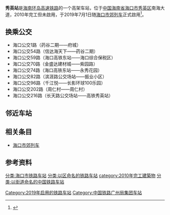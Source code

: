 {{Infobox China railway station
|车站名称=秀英站
|图片=North Side View of Xiuyang Statoin.jpg
|图片介紹=
|车站拼音= Xiuying Zhàn
|英文名称= Xiuying Railway Station
|code = 
|commercial_code = XYA
|pinyin_code = XYI
|始建年份=2010年
|开通运营= 2019年7月1日
|车站类型=客运
|车站位置= {{CHN}}[[海南省|海南省]][[海口市|海口市]][[秀英区|秀英区]]
|坐标={{coord|19|59|53.35|N|110|16|18.11|E|display=inline,title}}
|归属=[[广州局集团|广州局集团]]海南铁路有限责任公司
|线路=[[海南东环铁路|海南东环铁路]]
|车站等级=四等站
|月台数目=2
|股道数目=4
|網站=
}}
'''秀英站'''是[[海南环岛高速铁路|海南环岛高速铁路]]的一个高架车站，位于[[中国|中国]][[海南省|海南省]][[海口市|海口市]][[秀英区|秀英区]]南海大道，2010年完工但未啟用，于2019年7月1日随[[海口市郊列车|海口市郊列车]]正式啟用<ref>{{cite web|url=http://www.hkwb.net/news/content/2019-06/29/content_3742360.htm|title=海口市郊列车预计于7月1日试运行|publisher=海口网|date=2019-06-29|access-date=2019-06-30|archive-url=https://web.archive.org/web/20190630113508/http://www.hkwb.net/news/content/2019-06/29/content_3742360.htm|archive-date=2019-06-30|dead-url=yes}}</ref>。

==换乘公交==
*海口公交1路（药谷二期——府城）
*海口公交54路（信达海天下——药谷二期）
*海口公交59路（海口高铁东站——海口综合保税区）
*海口公交70路（金盛达建材城——紫园路）
*海口公交74路（海口高铁东站——永秀花园）
*海口公交82路（滨涯路公交场站——振业小区）
*海口公交96路（千江悦——长影环球100乐园）
*海口公交202路（周仁村——周仁村）
*海口公交216路（长天路公交场站——高铁秀英站）
==邻近车站==
{{start rail box|[[中国铁路|中国铁路]]}}
{{s-inop|[[长流站|长流]] |内环方向}}
{{s-line|[[海南环岛高速铁路|海南环岛高速铁路]]<br>（全车通过不停靠）}}
{{s-inop|[[城西站_(海南)|城西]]|外环方向}}
{{s-end}}

==相关条目==
*[[海口市郊列车|海口市郊列车]]

==参考资料==
{{reflist}}
{{China-rail-stub}}
{{海南环岛高速铁路}}
{{海口市郊铁路}}
[[分类:海口市铁路车站|分类:海口市铁路车站]]
[[Category:2019年启用的铁路车站|Category:2019年启用的铁路车站]]
[[Category:中国铁路广州局集团车站|Category:中国铁路广州局集团车站]]
[[分类:以区命名的铁路车站|分类:以区命名的铁路车站]]
[[category:2010年完工建築物|category:2010年完工建築物]]
[[分类:以街道命名的中国铁路车站|分类:以街道命名的中国铁路车站]]